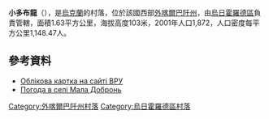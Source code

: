 {{coord|48|26|19|N|22|21|18|E|scale:100000|display=title}}

'''小多布龍'''（{{lang-uk|Мала Добронь}}），是[[烏克蘭|烏克蘭]]的村落，位於該國西部[[外喀爾巴阡州|外喀爾巴阡州]]，由[[烏日霍羅德區|烏日霍羅德區]]負責管轄，面積1.63平方公里，海拔高度103米，2001年人口1,872，人口密度每平方公里1,148.47人。

==參考資料==
* [http://w1.c1.rada.gov.ua/pls/z7503/A005?rdat1=21.05.2014&rf7571=11741 Облікова картка на сайті ВРУ] {{Wayback|url=http://w1.c1.rada.gov.ua/pls/z7503/A005?rdat1=21.05.2014&rf7571=11741 |date=20180210235155 }}
* [http://weather.in.ua/ua/zakarpatskaja/14506 Погода в селі Мала Добронь] {{Wayback|url=http://weather.in.ua/ua/zakarpatskaja/14506 |date=20161106040158 }}

{{DEFAULTSORT:Мала Добронь}}

[[Category:外喀爾巴阡州村落|Category:外喀爾巴阡州村落]]
[[Category:烏日霍羅德區村落|Category:烏日霍羅德區村落]]


{{Zakarpattia-geo-stub}}